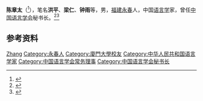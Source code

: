 '''陈章太'''（{{bd|1932年|11月|2021年|10月17日|catIdx=Chen}}<ref>{{cite news|author1=岳怀让|title=语言学家陈章太逝世|url=https://www.thepaper.cn/newsDetail_forward_14954297|publisher=澎湃新闻|date=2021-10-18|accessdate=2021-10-18}}</ref>），笔名'''洪平'''、'''梁仁'''、'''钟雨'''等，男，[[福建|福建]][[永春|永春]]人，中国[[语言学|语言学]]家，曾任[[中国语言学会|中国语言学会]]秘书长。<ref>{{Cite book|title=中华当代文化名人大辞典|author=张品兴, 殷登祥, 陈有进等主编|publisher=中国广播电视出版社|year=1992|isbn=9787504315137|location=北京|pages=}}</ref><ref>{{Cite book|title=中国语言学人名大辞典|author=陈建初, 吴泽顺主编|publisher=岳麓书社|year=1997|isbn=|location=长沙|pages=}}</ref>

== 参考资料 ==
{{reflist}}

{{Navboxes
| title  = 陈章太在[[中国语言学会|中国语言学会]]的职务
| list1  =
{{中国语言学会第一届理事会}}
}}

{{Authority control}}
{{DEFAULTSORT:Chen陈}}
[[Category:陈姓|Zhang]]
[[Category:永春人|Category:永春人]]
[[Category:廈門大學校友|Category:廈門大學校友]]
[[Category:中华人民共和国语言学家|Category:中华人民共和国语言学家]]
[[Category:中国语言学会常务理事|Category:中国语言学会常务理事]]
[[Category:中国语言学会秘书长|Category:中国语言学会秘书长]]

{{中国人物小作品}}